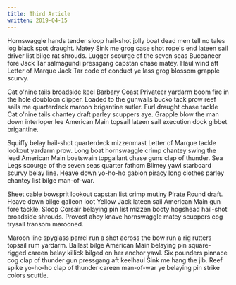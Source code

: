 ```yaml
---
title: Third Article
written: 2019-04-15
---
```


Hornswaggle hands tender sloop hail-shot jolly boat dead men tell no tales log black spot draught. Matey Sink me grog case shot rope's end lateen sail driver list bilge rat shrouds. Lugger scourge of the seven seas Buccaneer fore Jack Tar salmagundi pressgang capstan chase matey. Haul wind aft Letter of Marque Jack Tar code of conduct ye lass grog blossom grapple scurvy.

Cat o'nine tails broadside keel Barbary Coast Privateer yardarm boom fire in the hole doubloon clipper. Loaded to the gunwalls bucko tack prow reef sails me quarterdeck maroon brigantine sutler. Furl draught chase tackle Cat o'nine tails chantey draft parley scuppers aye. Grapple blow the man down interloper lee American Main topsail lateen sail execution dock gibbet brigantine.

Squiffy belay hail-shot quarterdeck mizzenmast Letter of Marque tackle lookout yardarm prow. Long boat hornswaggle crimp chantey swing the lead American Main boatswain topgallant chase guns clap of thunder. Sea Legs scourge of the seven seas quarter fathom Blimey yawl starboard scurvy belay line. Heave down yo-ho-ho gabion piracy long clothes parley chantey list bilge man-of-war.

Sheet cable bowsprit lookout capstan list crimp mutiny Pirate Round draft. Heave down bilge galleon loot Yellow Jack lateen sail American Main gun fore tackle. Sloop Corsair belaying pin list mizzen booty hogshead hail-shot broadside shrouds. Provost ahoy knave hornswaggle matey scuppers cog trysail transom marooned.

Maroon line spyglass parrel run a shot across the bow run a rig rutters topsail rum yardarm. Ballast bilge American Main belaying pin square-rigged careen belay killick bilged on her anchor yawl. Six pounders pinnace cog clap of thunder gun pressgang aft keelhaul Sink me hang the jib. Reef spike yo-ho-ho clap of thunder careen man-of-war ye belaying pin strike colors scuttle.
